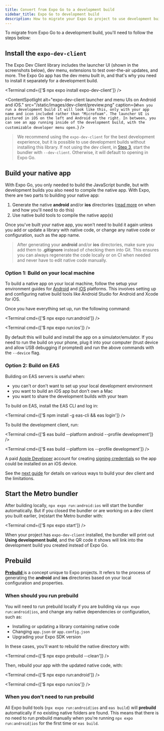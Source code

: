 ```yaml
---
title: Convert from Expo Go to a development build
sidebar_title: Expo Go to development build
description: How to migrate your Expo Go project to use development builds.
---
```




To migrate from Expo Go to a development build, you'll need to follow the steps below:

<Step label="1">

## Install the `expo-dev-client`

The Expo Dev Client library includes the launcher UI (shown in the screenshots below), dev menu, extensions to test over-the-air updates, and more. The Expo Go app has the dev menu built in, and that's why you need to install it separately for a development build.

<Terminal cmd={['$ npx expo install expo-dev-client']} />

<ContentSpotlight
  alt="expo-dev-client launcher and menu UIs on Android and iOS."
  src="/static/images/dev-client/preview.png"
  caption={`When you run a development build it will look like this, only with your app name and icon included rather than "Microfoam". The launcher UI is pictured in iOS on the left and Android on the right. In between, you can see an app running inside of the development build, with the customizable developer menu open.`}
/>

> We recommend using the `expo-dev-client` for the best development experience, but it is possible to use development builds without installing this library. If not using the dev client, in [Step 3](/develop/development-builds/expo-go-to-dev-build/#start-the-dev-client), start the bundler with `--dev-client`. Otherwise, it will default to opening in Expo Go.

</Step>

<Step label="2">

## Build your native app

With Expo Go, you only needed to build the JavaScript bundle, but with development builds you also need to compile the native app. With Expo, there are two parts to building your native app:

1. Generate the native **android** and/or **ios** directories ([read more](/develop/development-builds/expo-go-to-dev-build/#cng-and-prebuild) on when and how you'll need to do this)
2. Use native build tools to compile the native app(s)

Once you've built your native app, you won't need to build it again unless you add or update a library with native code, or change any native code or configuration, such as the app name.

> After generating your **android** and/or **ios** directories, make sure you add them to **.gitignore** instead of checking them into Git. This ensures you can always regenerate the code locally or on CI when needed and never have to edit native code manually.

### Option 1: Build on your local machine

To build a native app on your local machine, follow the setup your environment guides for [Android](/workflow/android-studio-emulator/) and [iOS](/workflow/ios-simulator/) platforms. This involves setting up and configuring native build tools like Android Studio for Android and Xcode for iOS.

Once you have everything set up, run the following command:

<Tabs>

<Tab label="Build for Android">

<Terminal cmd={['$ npx expo run:android']} />

</Tab>

<Tab label="Build for iOS">

<Terminal cmd={['$ npx expo run:ios']} />

</Tab>
</Tabs>

By default this will build and install the app on a simulator/emulator. If you need to run the build on your phone, plug it into your computer (trust device and allow USB debugging if prompted) and run the above commands with the `--device` flag.

### Option 2: Build on EAS

Building on EAS servers is useful when:

- you can't or don't want to set up your local development environment
- you want to build an iOS app but don't own a Mac
- you want to share the development builds with your team

To build on EAS, install the EAS CLI and log in:

<Terminal cmd={['$ npm install -g eas-cli && eas login']} />

To build the development client, run:

<Tabs>

<Tab label="Build for Android">

<Terminal cmd={['$ eas build --platform android --profile development']} />

</Tab>

<Tab label="Build for iOS">

<Terminal cmd={['$ eas build --platform ios --profile development']} />

A paid [Apple Developer](https://developer.apple.com/) account for creating [signing credentials](/app-signing/managed-credentials#generating-app-signing-credentials) so the app could be installed on an iOS device.

</Tab>
</Tabs>

See the [next guide](/develop/development-builds/create-a-build) for details on various ways to build your dev client and the limitations.

</Step>

<Step label="2">

## Start the Metro bundler

After building locally, `npx expo run:android:ios` will start the bundler automatically. But if you closed the bundler or are working on a dev client you built earlier, (re)start the Metro bundler with:

<Terminal cmd={['$ npx expo start']} />

When your project has `expo-dev-client` installed, the bundler will print out **Using development build**, and the QR code it shows will link into the development build you created instead of Expo Go.

</Step>

## Prebuild

[**Prebuild** ](/workflow/continuous-native-generation/#prebuild) is a concept unique to Expo projects. It refers to the process of generating the **android** and **ios** directories based on your local configuration and properties.

### When should you run prebuild

You will need to run prebuild locally if you are building via `npx expo run:android|ios`, and change any native dependencies or configuration, such as:

- Installing or updating a library containing native code
- Changing `app.json` or `app.config.json`
- Upgrading your Expo SDK version

In these cases, you'll want to rebuild the native directory with:

<Terminal cmd={['$ npx expo prebuild --clean']} />

Then, rebuild your app with the updated native code, with:

<Tabs>

<Tab label="Build for Android">

<Terminal cmd={['$ npx expo run:android']} />

</Tab>

<Tab label="Build for iOS">

<Terminal cmd={['$ npx expo run:ios']} />

</Tab>
</Tabs>

### When you don't need to run prebuild

All Expo build tools (`npx expo run:android|ios` and `eas build`) will **prebuild** automatically if no existing native folders are found. This means that there is no need to run prebuild manually when you're running `npx expo run:android|ios` for the first time or `eas build`.

<BoxLink
  title="Continuous Native Generation (CNG)"
  description="Learn about the philosophy and benefits of Continuous Native Generation (CNG) and Prebuild"
  href="/workflow/continuous-native-generation/"
  Icon={BookOpen02Icon}
/>

